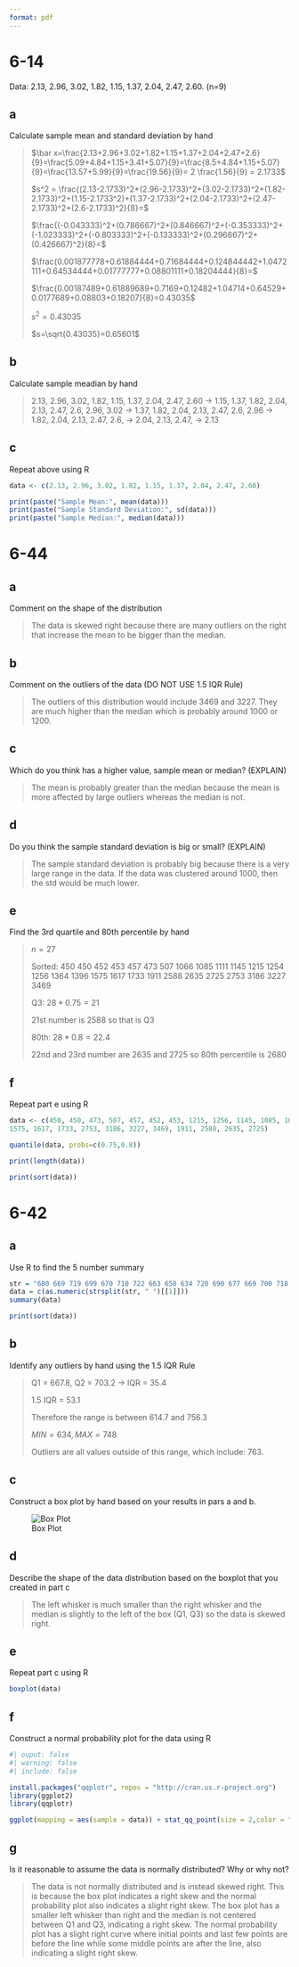 ```yaml
---
format: pdf
---
```


# 6-14
Data: 2.13, 2.96, 3.02, 1.82, 1.15, 1.37, 2.04, 2.47, 2.60. (n=9)

## a
Calculate sample mean and standard deviation by hand

> $\bar x=\frac{2.13+2.96+3.02+1.82+1.15+1.37+2.04+2.47+2.6}{9}=\frac{5.09+4.84+1.15+3.41+5.07}{9}=\frac{8.5+4.84+1.15+5.07}{9}=\frac{13.57+5.99}{9}=\frac{19.56}{9}= 2 \frac{1.56}{9} = 2.1733$
>
> $s^2 = \frac{(2.13-2.1733)^2+(2.96-2.1733)^2+(3.02-2.1733)^2+(1.82-2.1733)^2+(1.15-2.1733^2)+(1.37-2.1733)^2+(2.04-2.1733)^2+(2.47-2.1733)^2+(2.6-2.1733)^2}{8}=$
>
> $\frac{(-0.043333)^2+(0.786667)^2+(0.846667)^2+(-0.353333)^2+(-1.023333)^2+(-0.803333)^2+(-0.133333)^2+(0.296667)^2+(0.426667)^2}{8}=$
>
> $\frac{0.001877778+0.61884444+0.71684444+0.124844442+1.0472111+0.64534444+0.01777777+0.08801111+0.18204444}{8}=$
>
> $\frac{0.00187489+0.61889689+0.7169+0.12482+1.04714+0.64529+0.0177689+0.08803+0.18207}{8}=0.43035$
>
> $s^2=0.43035$
>
> $s=\sqrt{0.43035}=0.65601$

## b 
Calculate sample meadian by hand

> 2.13, 2.96, 3.02, 1.82, 1.15, 1.37, 2.04, 2.47, 2.60 -> 1.15, 1.37, 1.82, 2.04, 2.13, 2.47, 2.6, 2.96, 3.02 -> 1.37, 1.82, 2.04, 2.13, 2.47, 2.6, 2.96 -> 1.82, 2.04, 2.13, 2.47, 2.6, -> 2.04, 2.13, 2.47, -> 2.13

## c
Repeat above using R

```r
data <- c(2.13, 2.96, 3.02, 1.82, 1.15, 1.37, 2.04, 2.47, 2.60)

print(paste("Sample Mean:", mean(data)))
print(paste("Sample Standard Deviation:", sd(data)))
print(paste("Sample Median:", median(data)))
```

# 6-44
## a
Comment on the shape of the distribution

> The data is skewed right because there are many outliers on the right that increase the mean to be bigger than the median.

## b
Comment on the outliers of the data (DO NOT USE 1.5 IQR Rule)

> The outliers of this distribution would include 3469 and 3227. They are much higher than the median which is probably around 1000 or 1200.

## c
Which do you think has a higher value, sample mean or median? (EXPLAIN)

> The mean is probably greater than the median because the mean is more affected by large outliers whereas the median is not.

## d
Do you think the sample standard deviation is big or small? (EXPLAIN)

> The sample standard deviation is probably big because there is a very large range in the data. If the data was clustered around 1000, then the std would be much lower.

## e
Find the 3rd quartile and 80th percentile by hand

> $n=27$
>
> Sorted: 450  450  452  453  457  473  507 1066 1085 1111 1145 1215 1254 1256 1364 1396 1575 1617 1733 1911 2588 2635 2725 2753 3186 3227 3469
>
> Q3: $28*0.75=21$
>
> 21st number is 2588 so that is Q3
>
> 80th: $28*0.8=22.4$
>
> 22nd and 23rd number are 2635 and 2725 so 80th percentile is 2680

## f
Repeat part e using R

```r
data <- c(450, 450, 473, 507, 457, 452, 453, 1215, 1256, 1145, 1085, 1066, 1111, 1364, 1254, 1396,
1575, 1617, 1733, 2753, 3186, 3227, 3469, 1911, 2588, 2635, 2725)

quantile(data, probs=c(0.75,0.8))

print(length(data))

print(sort(data))
```

# 6-42
## a
Use R to find the 5 number summary

```r
str = "680 669 719 699 670 710 722 663 658 634 720 690 677 669 700 718 690 681 702 696 692 690 694 660 649 675 701 721 683 735 688 763 672 698 659 704 681 679 691 683 705 746 706 649 668 672 690 724 652 720 660 695 701 724 668 698 668 660 680 739 717 727 653 637 660 693 679 682 724 642 704 695 704 652 664 702 661 720 695 670 656 718 660 648 683 723 710 680 684 705 681 748 697 703 660 722 662 644 683 695 678 674 656 667 683 691 680 685 681 715 665 676 665 675 655 659 720 675 697 663"
data = c(as.numeric(strsplit(str, " ")[[1]]))
summary(data)

print(sort(data))
```

## b
Identify any outliers by hand using the 1.5 IQR Rule

> Q1 = $667.8$, Q2 = $703.2$ $\rightarrow$ IQR = $35.4$
>
> 1.5 IQR = $53.1$
>
> Therefore the range is between $614.7$ and $756.3$
>
> $MIN = 634, MAX=748$
>
> Outliers are all values outside of this range, which include: 763.

## c
Construct a box plot by hand based on your results in pars a and b.

![Box Plot](IMG/Plot.png)

## d
Describe the shape of the data distribution based on the boxplot that you created in part c

> The left whisker is much smaller than the right whisker and the median is slightly to the left of the box (Q1, Q3) so the data is skewed right.

## e
Repeat part c using R

```r
boxplot(data)
```

## f
Construct a normal probability plot for the data using R

```r
#| ouput: false
#| warning: false
#| include: false

install.packages("qqplotr", repos = "http://cran.us.r-project.org")
library(ggplot2)
library(qqplotr)
```
```r
ggplot(mapping = aes(sample = data)) + stat_qq_point(size = 2,color = "red") + stat_qq_line(color="green") + xlab("x-axis") + ylab("y-axis")
```

## g
Is it reasonable to assume the data is normally distributed? Why or why not?

> The data is not normally distributed and is instead skewed right. This is because the box plot indicates a right skew and the normal probability plot also indicates a slight right skew. The box plot has a smaller left whisker than right and the median is not centered between Q1 and Q3, indicating a right skew. The normal probability plot has a slight right curve where initial points and last few points are before the line while some middle points are after the line, also indicating a slight right skew.
